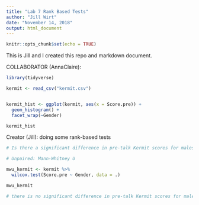 ```yaml
---
title: "Lab 7 Rank Based Tests"
author: "Jill Wirt"
date: "November 14, 2018"
output: html_document
---
```


```r
knitr::opts_chunk$set(echo = TRUE)
```

This is Jill and I created this repo and markdown document. 

COLLABORATOR (AnnaClaire):

```r

library(tidyverse)

kermit <- read_csv("kermit.csv")


kermit_hist <- ggplot(kermit, aes(x = Score.pre)) +
  geom_histogram() +
  facet_wrap(~Gender)

kermit_hist

```

Creator (Jill): doing some rank-based tests

```r

# Is there a significant difference in pre-talk Kermit scores for males and females?

# Unpaired: Mann-Whitney U

mwu_kermit <- kermit %>% 
  wilcox.test(Score.pre ~ Gender, data = .) 

mwu_kermit

# there is no significant difference in pre-talk Kermit scores for males and females 

```

